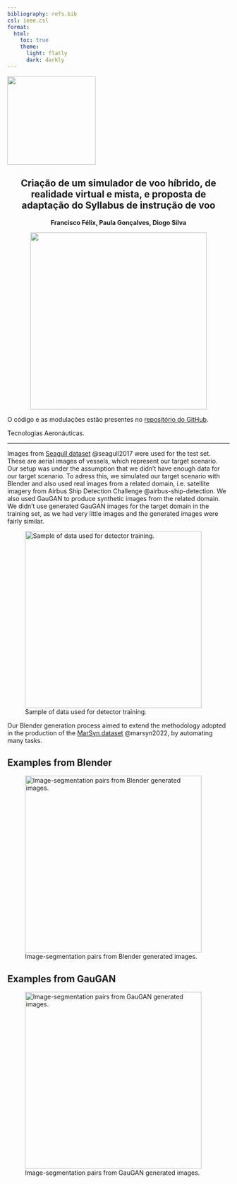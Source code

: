 ```yaml
---
bibliography: refs.bib
csl: ieee.csl
format:
  html:
    toc: true
    theme:
      light: flatly
      dark: darkly
---
```


![](Front_Cover.png){width=200}


<div style="text-align: center">


# Criação de um simulador de voo híbrido, de realidade virtual e mista, e proposta de adaptação do Syllabus de instrução de voo

**Francisco Félix, Paula Gonçalves, Diogo Silva**

![](fap_afa.png){width=400}

</div>

::: {.callout-note}
O código e as modulações estão presentes no [repositório do GitHub](https://github.com/2000-felix/Sim_MR).
:::

Tecnologias Aeronáuticas.


---

Images from [Seagull dataset](https://vislab.isr.ist.utl.pt/seagull-dataset/) @seagull2017 were used for the test set. These are aerial images of vessels, which represent our target scenario. Our setup was under the assumption that we didn't have enough data for our target scenario. To adress this, we simulated our target scenario with Blender and also used real images from a related domain, i.e. satellite imagery from Airbus Ship Detection Challenge @airbus-ship-detection. We also used GauGAN to produce synthetic images from the related domain. We didn't use generated GauGAN images for the target domain in the training set, as we had very little images and the generated images were fairly similar. 

![Sample of data used for detector training.](img/final_sample.png){width=400}


Our Blender generation process aimed to extend the methodology adopted in the production of the [MarSyn dataset](https://vislab.isr.tecnico.ulisboa.pt/marsyn-dataset/) @marsyn2022, by automating many tasks. 

## Examples from Blender

![Image-segmentation pairs from Blender generated images.](img/blender.png){width=400}




## Examples from GauGAN

![Image-segmentation pairs from GauGAN generated images.](img/gaugan.png){width=400}

